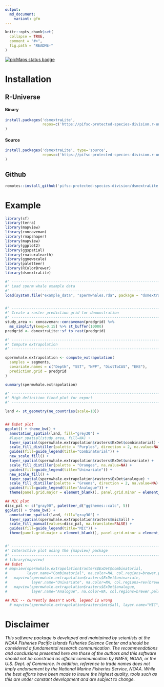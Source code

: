 ```yaml
---
output:
  md_document:
    variant: gfm
---
```


<!-- README.md is generated from README.Rmd. Please edit that file -->

```r
knitr::opts_chunk$set(
  collapse = TRUE,
  comment = "#>",
  fig.path = "README-"
)
```

[![picMaps status badge](https://pifsc-protected-species-division.r-universe.dev/badges/dsmextraLite)](https://pifsc-protected-species-division.r-universe.dev/dsmextraLite)

# Installation

## R-Universe

#### Binary

```r
install.packages('dsmextraLite', 
                 repos=c('https://pifsc-protected-species-division.r-universe.dev','https://cloud.r-project.org')
)
```

#### Source

```r
install.packages('dsmextraLite', type='source', 
                 repos=c('https://pifsc-protected-species-division.r-universe.dev','https://cloud.r-project.org')
)
```

## Github

```r
remotes::install_github('pifsc-protected-species-division/dsmextraLite')
```

# Example

```r

library(sf)
library(terra)
library(mapview)
library(concaveman)
library(rmapshaper)
library(mapview)
library(ggplot2)
library(ggspatial)
library(rnaturalearth)
library(ggnewscale)
library(paletteer)
library(RColorBrewer)
library(dsmextraLite)

#' -----------------------------------------------------------------------------
#' Load sperm whale example data
#' -----------------------------------------------------------------------------
load(system.file("example_data", "spermwhales.rda", package = "dsmextraLite"))


#' -----------------------------------------------------------------------------
#' Create a raster prediction grid for demonstration
#' -----------------------------------------------------------------------------
study_area <- concaveman::concaveman(predgrid) %>%
  ms_simplify(keep=0.15) %>% st_buffer(10000)
predgrid <- dsmextraLite::sf_to_rast(predgrid)

#' -----------------------------------------------------------------------------
#' Compute extrapolation
#' -----------------------------------------------------------------------------

spermwhale.extrapolation <- compute_extrapolation(
  samples = segments,
  covariate.names = c("Depth", "SST", "NPP", "DistToCAS", "EKE"),
  prediction.grid = predgrid
)

summary(spermwhale.extrapolation)

#' -----------------------------------------------------------------------------
#' High definition fixed plot for export
#' -----------------------------------------------------------------------------

land <- st_geometry(ne_countries(scale=10))


## ExDet plot
ggplot() + theme_bw() +
  annotation_spatial(land, fill="grey30") +
  #layer_spatial(study_area, fill=NA) +
  layer_spatial(spermwhale.extrapolation$rasters$ExDet$combinatorial) +
  scale_fill_distiller(palette = "Purples", direction = 2, na.value=NA) +
  guides(fill=guide_legend(title="Combinatorial")) +
  new_scale_fill() +
  layer_spatial(spermwhale.extrapolation$rasters$ExDet$univariate) +
  scale_fill_distiller(palette = "Oranges", na.value=NA) +
  guides(fill=guide_legend(title="Univariate")) +
  new_scale_fill() +
  layer_spatial(spermwhale.extrapolation$rasters$ExDet$analogue) +
  scale_fill_distiller(palette = "Greens", direction = 2, na.value=NA) +
  guides(fill=guide_legend(title="Analogue")) +
  theme(panel.grid.major = element_blank(), panel.grid.minor = element_blank())

## MIC plot
disc_pal <- c("gray90", paletteer_d("ggthemes::calc", 5))
ggplot() + theme_bw() +
  annotation_spatial(land, fill="gray30") +
  layer_spatial(spermwhale.extrapolation$rasters$mic$all) +
  scale_fill_manual(values=disc_pal, na.translate=FALSE) +
  guides(fill=guide_legend(title="MIC")) +
  theme(panel.grid.major = element_blank(), panel.grid.minor = element_blank())


#' -----------------------------------------------------------------------------
#' Interactive plot using the {mapview} package
#' -----------------------------------------------------------------------------
# library(mapview)
## ExDet
# mapview(spermwhale.extrapolation$rasters$ExDet$combinatorial,
#         layer.name="Combinatorial", na.color=NA, col.regions=brewer.pal(9, "Purples")) +
#   mapview(spermwhale.extrapolation$rasters$ExDet$univariate,
#           layer.name="Univariate", na.color=NA, col.regions=rev(brewer.pal(9, "Oranges"))) +
#   mapview(spermwhale.extrapolation$rasters$ExDet$analogue,
#           layer.name="Analogue", na.color=NA, col.regions=brewer.pal(9, "Greens"))

## MIC -- currently doesn't work, legend is wrong
  # mapview(spermwhale.extrapolation$rasters$mic$all, layer.name="MIC", na.color=NA)
```

# Disclaimer

*This software package is developed and maintained by scientists at the NOAA Fisheries Pacific Islands Fisheries Science Center and should be considered a fundamental research communication. The recommendations and conclusions presented here are those of the authors and this software should not be construed as official communication by NMFS, NOAA, or the U.S. Dept. of Commerce. In addition, reference to trade names does not imply endorsement by the National Marine Fisheries Service, NOAA. While the best efforts have been made to insure the highest quality, tools such as this are under constant development and are subject to change.*
